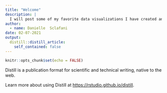```yaml
---
title: "Welcome"
description: |
  I will post some of my favorite data visualizations I have created and their code here!.
author:
  - name: Danielle  Sclafani
date: 02-07-2021
output:
  distill::distill_article:
    self_contained: false
---
```



```r
knitr::opts_chunk$set(echo = FALSE)
```

Distill is a publication format for scientific and technical writing, native to the web.

Learn more about using Distill at <https://rstudio.github.io/distill>.


